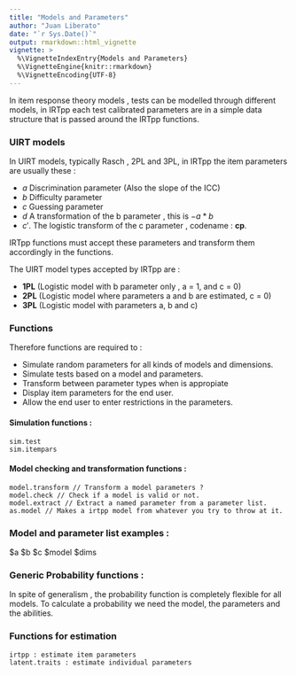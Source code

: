 ```yaml
---
title: "Models and Parameters"
author: "Juan Liberato"
date: "`r Sys.Date()`"
output: rmarkdown::html_vignette
vignette: >
  %\VignetteIndexEntry{Models and Parameters}
  %\VignetteEngine{knitr::rmarkdown}
  %\VignetteEncoding{UTF-8}
---
```


In item response theory models , tests can be modelled through different models, in IRTpp each test calibrated parameters are in a simple data structure that is passed around the IRTpp functions.

### UIRT models

In UIRT models, typically Rasch , 2PL and 3PL, in IRTpp the item parameters are usually these : 

 * $a$ Discrimination parameter (Also the slope of the ICC)
 * $b$ Difficulty parameter 
 * $c$ Guessing parameter 
 * $d$ A transformation of the b parameter , this is $-a * b$
 * $c'$. The logistic transform of the c parameter , codename : **cp**.
 
IRTpp functions must accept these parameters and transform them accordingly in the functions.

The UIRT model types accepted by IRTpp are :
  
  * **1PL** (Logistic model with b parameter only , a = 1, and c = 0)
  * **2PL** (Logistic model where parameters a and b are estimated, c = 0)
  * **3PL** (Logistic model with parameters a, b and c)


### Functions

Therefore functions are required to :
 
  * Simulate random parameters for all kinds of models and dimensions.
  * Simulate tests based on a model and parameters.
  * Transform between parameter types when is appropiate
  * Display item parameters for the end user.
  * Allow the end user to enter restrictions in the parameters.
  
#### Simulation functions :

```
sim.test
sim.itempars
```

#### Model checking and transformation functions :

```
model.transform // Transform a model parameters ?
model.check // Check if a model is valid or not.
model.extract // Extract a named parameter from a parameter list.
as.model // Makes a irtpp model from whatever you try to throw at it.

```

### Model and parameter list examples :

$a $b $c $model $dims


### Generic Probability functions :

In spite of generalism , the probability function is completely flexible for all models.
To calculate a probability we need the model, the parameters and the abilities.

### Functions for estimation

```
irtpp : estimate item parameters
latent.traits : estimate individual parameters

```
 